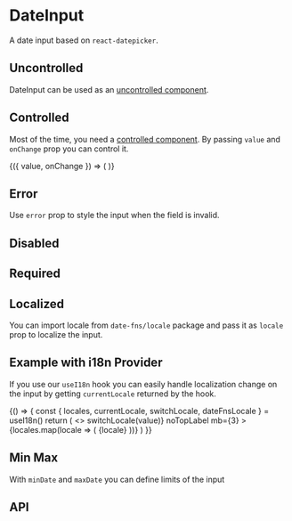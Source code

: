 
<Meta title="Components/DateInput" />

# DateInput

A date input based on `react-datepicker`.

<Canvas>
  <Story name="Basic" height="360px">
    <DateInput label="Date" />
  </Story>
</Canvas>

## Uncontrolled

DateInput can be used as an [uncontrolled component](https://reactjs.org/docs/uncontrolled-components.html).

<Canvas>
  <Story name="Uncontrolled" height="360px">
    <DateInput label="Date" />
  </Story>
</Canvas>

## Controlled

Most of the time, you need a [controlled component](https://reactjs.org/docs/forms.html#controlled-components). By passing `value` and `onChange` prop you can control it.

<Canvas>
  <Story name="Controlled" height="360px">
    <ControlValue value={new Date('December 17, 1995 03:24:00')}>
      {({ value, onChange }) => (
        <DateInput label="Date" value={value} onChange={onChange} />
      )}
    </ControlValue>
  </Story>
</Canvas>

## Error

Use `error` prop to style the input when the field is invalid.

<Canvas>
  <Story name="Error" height="380px">
    <DateInput label="Error" error="This is an error" />
  </Story>
</Canvas>

## Disabled

<Canvas>
  <Story name="Disabled">
    <DateInput label="Disabled" disabled />
  </Story>
</Canvas>

## Required

<Canvas>
  <Story name="Required" height="360px">
    <DateInput label="Required" required />
  </Story>
</Canvas>

## Localized

You can import locale from `date-fns/locale` package and pass it as `locale` prop to localize the input.

<Canvas>
  <Story name="Localized" height="360px">
    <Box mb={2}>
      <DateInput label="fr-FR" locale={fr} />
    </Box>
    <Box mb={2}>
      <DateInput label="es-ES" locale={es} />
    </Box>
    <DateInput label="ru-RU" locale={ru} />
  </Story>
</Canvas>

## Example with i18n Provider

If you use our `useI18n` hook you can easily handle localization change on the input by getting `currentLocale` returned by the hook.

<Canvas>
  <Story name="i18n provider" height="360px">
    {() => {
      const { locales, currentLocale, switchLocale, dateFnsLocale } = useI18n()
      return (
        <>
          <RichSelect
            name="locale-switcher"
            isSearchable={false}
            value={{
              label: currentLocale,
              value: currentLocale,
            }}
            onChange={({ value }) => switchLocale(value)}
            noTopLabel
            mb={3}
          >
            {locales.map(locale => (
              <RichSelect.Option value={locale} key={locale}>
                {locale}
              </RichSelect.Option>
            ))}
          </RichSelect>
          <DateInput label={currentLocale} locale={dateFnsLocale} />
        </>
      )
    }}
  </Story>
</Canvas>

## Min Max

With `minDate` and `maxDate` you can define limits of the input

<Canvas>
  <Story name="Min-Max" height="360px">
    <DateInput
      label="Date"
      value={new Date('1995-12-17T03:24:00')}
      minDate={new Date('December 12, 1995 03:24:00')}
      maxDate={new Date('December 25, 1995 03:24:00')}
    />
  </Story>
</Canvas>

## API

<ArgsTable of={DateInput} />
